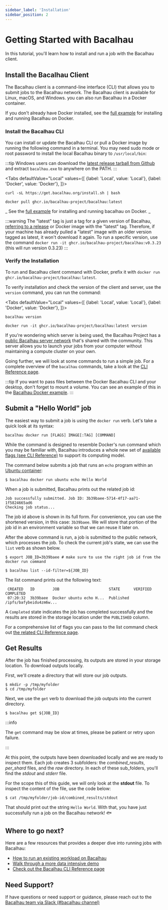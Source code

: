 ```yaml
---
sidebar_label: 'Installation'
sidebar_position: 2
---
```


# Getting Started with Bacalhau

In this tutorial, you'll learn how to install and run a job with the Bacalhau client.

## Install the Bacalhau Client

The Bacalhau client is a command-line interface (CLI) that allows you to submit jobs to the Bacalhau network. The Bacalhau client is available for Linux, macOS, and Windows. you can also run Bacalhau in a Docker container. 

If you don't already have Docker installed, see the [full example](../examples/workload-onboarding/bacalhau-docker-image/index.md) for installing and running Bacalhau on Docker.

### Install the Bacalhau CLI 

You can install or update the Bacalhau CLI or pull a Docker image by running the following command in a terminal.
You may need sudo mode or root password to install the local Bacalhau binary to `/usr/local/bin`:

:::tip
Windows users can download the [latest release tarball from Github](https://github.com/bacalhau-project/bacalhau/releases) and extract `bacalhau.exe` to anywhere on the PATH.
:::



<Tabs
    defaultValue="Local"
    values={[
        {label: 'Local', value: 'Local'},
        {label: 'Docker', value: 'Docker'},
    ]}>
<TabItem value="Local">

    curl -sL https://get.bacalhau.org/install.sh | bash

</TabItem>
<TabItem value="Docker">

    docker pull ghcr.io/bacalhau-project/bacalhau:latest

</TabItem>
</Tabs>

_ See the [full example](../examples/workload-onboarding/bacalhau-docker-image/index.md) for installing and running bacalhau on Docker. _

:::warning
The "latest" tag is just a tag for a given version of Bacalhau, [referring to a release](https://github.com/bacalhau-project/bacalhau/releases) or Docker image with the "latest" tag. Therefore, if your machine has already pulled a "latest" image with an older version tagged as latest, it won't download it again. To run a specific version, use the command `docker run -it ghcr.io/bacalhau-project/bacalhau:v0.3.23` (this will run version 0.3.23)
:::


### Verify the Installation

To run and Bacalhau client command with Docker, prefix it with `docker run ghcr.io/bacalhau-project/bacalhau:latest`. 

To verify installation and check the version of the client and server, use the `version` command, you can run the command:



<Tabs
    defaultValue="Local"
    values={[
        {label: 'Local', value: 'Local'},
        {label: 'Docker', value: 'Docker'},
    ]}>
<TabItem value="Local">

    bacalhau version

</TabItem>
<TabItem value="Docker">

    docker run -it ghcr.io/bacalhau-project/bacalhau:latest version

</TabItem>
</Tabs>

If you're wondering which server is being used, the Bacalhau Project has a [public Bacalhau server network](https://docs.bacalhau.org/#our-vision) that's shared with the community. This server allows you to launch your jobs from your computer without maintaining a compute cluster on your own.

Going further, we will look at some commands to run a simple job. For a complete overview of the `bacalhau` commands, take a look at the [CLI Reference page](../all-flags).

:::tip
If you want to pass files between the Docker Bacalhau CLI and your desktop, don't forget to mount a volume. You can see an example of this in the [Bacalhau Docker example](../examples/workload-onboarding/bacalhau-docker-image/index.md).
:::

## Submit a "Hello World" job

The easiest way to submit a job is using the `docker run` verb. Let's take a quick look at its syntax:

`bacalhau docker run [FLAGS] IMAGE[:TAG] [COMMAND]`

While the command is designed to resemble Docker's run command which you may be familiar with, Bacalhau introduces a whole new set of [available flags (see CLI Reference)](../all-flags#docker-run) to support its computing model.

The command below submits a job that runs an `echo` program within an [Ubuntu container](https://hub.docker.com/_/ubuntu):

```shell
$ bacalhau docker run ubuntu echo Hello World
```

When a job is submitted, Bacalhau prints out the related job id:

```
Job successfully submitted. Job ID: 3b39baee-5714-4f17-aa71-1f5824665ad6
Checking job status...
```

The job id above is shown in its full form. For convenience, you can use the shortened version, in this case: `3b39baee`. We will store that portion of the job id in an environment variable so that we can reuse it later on.

After the above command is run, a job is submitted to the public network, which processes the job. To check the current job's state, we can use the `list` verb as shown below.

```shell
$ export JOB_ID=3b39baee # make sure to use the right job id from the docker run command

$ bacalhau list --id-filter=${JOB_ID}
```

The list command prints out the following text:

```
 CREATED   ID        JOB                      STATE      VERIFIED  COMPLETED
 07:20:32  3b39baee  Docker ubuntu echo H...  Published            /ipfs/bafybeidu4zm6w...
```

A `Completed` state indicates the job has completed successfully and the results are stored in the storage location under the `PUBLISHED` column.

For a comprehensive list of flags you can pass to the list command check out [the related CLI Reference page](../all-flags#list).


## Get Results

After the job has finished processing, its outputs are stored in your storage location. To download outputs locally.

First, we'll create a directory that will store our job outputs.

```shell
$ mkdir -p /tmp/myfolder
$ cd /tmp/myfolder
```

Next, we use the `get` verb to download the job outputs into the current directory.

```shell
$ bacalhau get ${JOB_ID}
```


:::info

The `get` command may be slow at times, please be patient or retry upon failure.

:::

At this point, the outputs have been downloaded locally and we are ready to inspect them. Each job creates 3 subfolders: the *combined_results*, *per_shard* files, and the *raw* directory. In each of these sub_folders, you'll find the *stdout* and *stderr* file.

For the scope this of this guide, we will only look at the **stdout** file. To inspect the content of the file, use the code below:

```shell
$ cat /tmp/myfolder/job-id/combined_results/stdout
```

That should print out the string `Hello World`.
With that, you have just successfully run a job on the Bacalhau network! :fish:

## Where to go next?

Here are a few resources that provides a deeper dive into running jobs with Bacalhau:

* [How to run an existing workload on Bacalhau](../getting-started/docker-workload-onboarding.md)
* [Walk through a more data intensive demo](../examples/data-engineering/image-processing/index.md)
* [Check out the Bacalhau CLI Reference page](../all-flags.md)


## Need Support?

If have questions or need support or guidance, please reach out to the [Bacalhau team via Slack (#bacalhau channel)](https://filecoin.io/slack)
